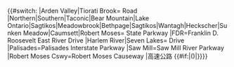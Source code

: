 {{#switch:{{{num}}}
|Arden Valley|Tiorati Brook={{{num}}} Road
|Northern|Southern|Taconic|Bear Mountain|Lake Ontario|Sagtikos|Meadowbrook|Bethpage|Sagtikos|Wantagh|Heckscher|Sunken Meadow|Caumsett|Robert Moses={{{num}}} State Parkway
|FDR=Franklin D. Roosevelt East River Drive
|Harlem River|Seven Lakes={{{num}}} Drive
|Palisades=Palisades Interstate Parkway
|Saw Mill=Saw Mill River Parkway
|Robert Moses Cswy=Robert Moses Causeway
|{{{num}}}高速公路 {{#if:{{{dab|}}}|({{{dab}}})|}}}}